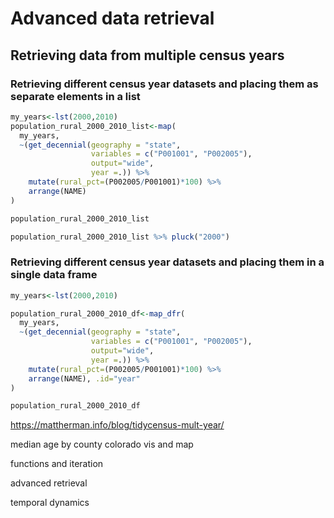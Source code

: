 # Advanced data retrieval

## Retrieving data from multiple census years

### Retrieving different census year datasets and placing them as separate elements in a list

```r
my_years<-lst(2000,2010)
population_rural_2000_2010_list<-map(
  my_years,
  ~(get_decennial(geography = "state", 
                  variables = c("P001001", "P002005"),
                  output="wide",
                  year =.)) %>% 
    mutate(rural_pct=(P002005/P001001)*100) %>% 
    arrange(NAME)
)

population_rural_2000_2010_list

population_rural_2000_2010_list %>% pluck("2000")
```

### Retrieving different census year datasets and placing them in a single data frame

```r
my_years<-lst(2000,2010)

population_rural_2000_2010_df<-map_dfr(
  my_years,
  ~(get_decennial(geography = "state", 
                  variables = c("P001001", "P002005"),
                  output="wide",
                  year =.)) %>% 
    mutate(rural_pct=(P002005/P001001)*100) %>% 
    arrange(NAME), .id="year"
)

population_rural_2000_2010_df

```








[https://mattherman.info/blog/tidycensus-mult-year/](https://mattherman.info/blog/tidycensus-mult-year/)





median age by county colorado
vis and map

functions and iteration

advanced retrieval

temporal dynamics

